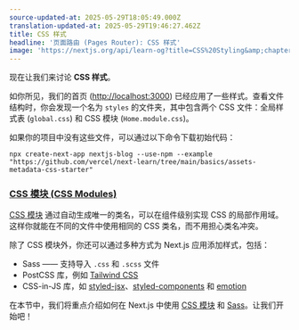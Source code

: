 ```yaml
---
source-updated-at: 2025-05-29T18:05:49.000Z
translation-updated-at: 2025-05-29T19:46:27.462Z
title: CSS 样式
headline: '页面路由 (Pages Router): CSS 样式'
image: 'https://nextjs.org/api/learn-og?title=CSS%20Styling&amp;chapter=15'
---
```


现在让我们来讨论 **CSS 样式**。

如你所见，我们的首页 ([http://localhost:3000](http://localhost:3000)) 已经应用了一些样式。查看文件结构时，你会发现一个名为 `styles` 的文件夹，其中包含两个 CSS 文件：全局样式表 (`global.css`) 和 CSS 模块 (`Home.module.css`)。

如果你的项目中没有这些文件，可以通过以下命令下载初始代码：

```
npx create-next-app nextjs-blog --use-npm --example "https://github.com/vercel/next-learn/tree/main/basics/assets-metadata-css-starter"
```

### [CSS 模块 (CSS Modules)](#css-modules)

[CSS 模块](/docs/basic-features/built-in-css-support) 通过自动生成唯一的类名，可以在组件级别实现 CSS 的局部作用域。这样你就能在不同的文件中使用相同的 CSS 类名，而不用担心类名冲突。

除了 CSS 模块外，你还可以通过多种方式为 Next.js 应用添加样式，包括：

*   Sass —— 支持导入 `.css` 和 `.scss` 文件
*   PostCSS 库，例如 [Tailwind CSS](https://github.com/vercel/next.js/tree/canary/examples/with-tailwindcss)
*   CSS-in-JS 库，如 [styled-jsx](https://github.com/vercel/styled-jsx)、[styled-components](https://github.com/vercel/next.js/tree/canary/examples/with-styled-components) 和 [emotion](https://github.com/vercel/next.js/tree/canary/examples/with-emotion)

在本节中，我们将重点介绍如何在 Next.js 中使用 [CSS 模块](/docs/basic-features/built-in-css-support#adding-component-level-css) 和 [Sass](/docs/basic-features/built-in-css-support#sass-support)。让我们开始吧！
